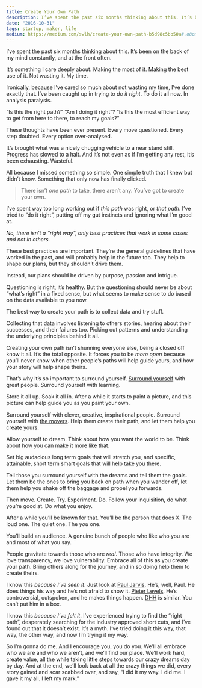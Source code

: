 ```yaml
---
title: Create Your Own Path
description: I’ve spent the past six months thinking about this. It’s been on the back of my mind constantly, and at the front often.
date: "2016-10-31"
tags: startup, maker, life
medium: https://medium.com/swlh/create-your-own-path-b5d98c5bb50a#.o8omp0lns
---
```


I’ve spent the past six months thinking about this. It’s been on the back of my mind constantly, and at the front often.

It’s something I care deeply about. Making the most of it. Making the best use of it. Not wasting it. My time.

Ironically, because I’ve cared so much about not wasting my time, I’ve done exactly that. I’ve been caught up in trying to _do it right_. To do it all now. In analysis paralysis.

“Is this the right path?”
“Am I doing it right”?
“Is this the most efficient way to get from here to there, to reach my goals?”

These thoughts have been ever present. Every move questioned. Every step doubted. Every option over-analysed.

It’s brought what was a nicely chugging vehicle to a near stand still. Progress has slowed to a halt. And it’s not even as if I’m getting any rest, it’s been exhausting. Wasteful.

All because I missed something so simple. One simple truth that I knew but didn’t know. Something that only now has finally clicked.

> There isn’t _one path_ to take, there aren’t any. You’ve got to create your own.

I’ve spent way too long working out if _this path_ was right, or _that path_. I’ve tried to “do it right”, putting off my gut instincts and ignoring what I’m good at.

_No, there isn’t a “right way”, only best practices that work in some cases and not in others._

These best practices are important. They’re the general guidelines that have worked in the past, and will probably help in the future too. They help to shape our plans, but they shouldn’t drive them.

Instead, our plans should be driven by purpose, passion and intrigue.

Questioning is right, it’s healthy. But the questioning should never be about “what’s right” in a fixed sense, but what seems to make sense to do based on the data available to you now.

The best way to create your path is to collect data and try stuff.

Collecting that data involves listening to others stories, hearing about their successes, and their failures too. Picking out patterns and understanding the underlying principles behind it all.

Creating your own path isn’t shunning everyone else, being a closed off know it all. It’s the total opposite. It forces you to be _more open_ because you’ll never know when other people’s paths will help guide yours, and how your story will help shape theirs.

That’s why it’s so important to surround yourself. [Surround yourself](https://learningtolaunch.co/read#6-surround-yourself) with great people. Surround yourself with learning.

Store it all up. Soak it all in. After a while it starts to paint a picture, and this picture can help guide you as you paint your own.

Surround yourself with clever, creative, inspirational people. Surround yourself with [the movers](http://fredrivett.com/2016/10/24/move/). Help them create their path, and let them help you create yours.

Allow yourself to dream. Think about how you want the world to be. Think about how you can make it more like that.

Set big audacious long term goals that will stretch you, and specific, attainable, short term smart goals that will help take you there.

Tell those you surround yourself with the dreams and tell them the goals. Let them be the ones to bring you back on path when you wander off, let them help you shake off the baggage and propel you forwards.

Then move. Create. Try. Experiment. Do. Follow your inquisition, do what you’re good at. Do what you enjoy.

After a while you’ll be known for that. You’ll be the person that does X. The loud one. The quiet one. The _you_ one.

You’ll build an audience. A genuine bunch of people who like who you are and most of what you say.

People gravitate towards those who are _real_. Those who have integrity. We love transparency, we love vulnerability. Embrace all of this as you create your path. Bring others along for the journey, and in so doing help them to create theirs.

I know this _because I’ve seen it_. Just look at [Paul Jarvis](http://twitter.com/pjrvs). He’s, well, Paul. He does things his way and he’s not afraid to show it. [Pieter Levels](https://twitter.com/levelsio). He’s controversial, outspoken, and he makes things happen. [DHH](https://twitter.com/dhh) is similar. You can’t put him in a box.

I know this _because I’ve felt it_. I’ve experienced trying to find the “right path”, desperately searching for the industry approved short cuts, and I’ve found out that it doesn’t exist. It’s a myth. I’ve tried doing it this way, that way, the other way, and now I’m trying it my way.

So I’m gonna do me. And I encourage you, you do you. We’ll all embrace who we are and who we aren’t, and we’ll find our place. We’ll work hard, create value, all the while taking little steps towards our crazy dreams day by day. And at the end, we’ll look back at all the crazy things we did, every story gained and scar scabbed over, and say, “I did it my way. I did me. I gave it my all. I left my mark.”
